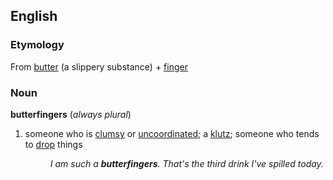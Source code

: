 ==English==
===Etymology===
From [[butter]] (a slippery substance) + [[finger]]

===Noun===
'''butterfingers''' (''always plural'')
#someone who is [[clumsy]] or [[uncoordinated]]; a [[klutz]]; someone who tends to [[drop]] things
#:''I am such a '''butterfingers'''.  That's the third drink I've spilled today.''